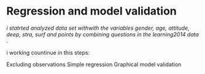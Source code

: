 # Regression and model validation

*i statrted analyzed data set withwith the variables gender, age, attitude, deep, stra, surf and points by combining questions in the learning2014 data .*

i working countinue in this steps:

Excluding observations
Simple regression
Graphical model validation
